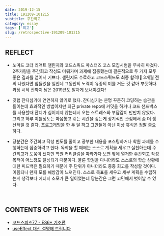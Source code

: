 ```yaml
---
date: 2019-12-15
title: 191209-101215
subtitle: 주간회고
category: essay
tags: ['회고']
slug: /retrospective-191209-101215
---
```


## REFLECT

- 노마드 코더 리액트 챌린지와 코드스쿼드 마스터즈 코스 모집시험을 무사히 마쳤다. 2주가량을 주간회고 작성도 미뤄가며 과제에 집중했는데 결론적으로 두 가지 모두 좋은 결과를 얻어서 기쁘다. 챌린지도 수료하고 코드스쿼드도 최종 합격!:star2: 3개월 전의 나였다면 힘들었을 일인데 그동안의 노력이 유종의 미를 거둔 것 같아 뿌듯하다. 과정 시작 전까지 남은 2019년도 알차게 보내야겠다!

- 깃헙 잔디심기에 연연하지 않기로 했다. 잔디심기는 분명 꾸준히 코딩하는 습관을 들이는데 효과적인 방법이지만 최근 private repo에 커밋을 하거나 코드 샌드박스를 사용할때 잔디가 심어지지 않는데서 오는 스트레스와 부담감이 만만치 않았다. 그리고 하루 이틀정도는 마음놓고 쉬는 시간을 갖는게 장기적인 관점에서 좀 더 생산적일 것 같다. 프로그래밍을 한 두 달 하고 그만둘게 아닌 이상 휴식은 정말 중요하다.

- 당분간은 주간회고 작성 빈도를 줄이고 공부한 내용을 포스팅하거나 학원 과제를 수행하는데 집중하려고 한다. 독학을 할 때에는 스스로 계획을 세우고 실천하는데 주간회고가 도움이 됐지만 학원 커리큘럼을 따라가다 보면 앞에 열거한 주간회고 작성 목적이 어느정도 달성되기 때문이다. 물론 학원을 다니더라도 스스로의 학습 상황에 대한 피드백은 필요하기 때문에 주 단위가 아니더라도 종종 회고를 작성할 것이다. 이쯤되니 왠지 모를 해방감이 느껴진다. 스스로 목표를 세우고 세부 계획을 수립하는게 생각보다 에너지 소모가 큰 일이었는데 당분간은 그런 고민에서 벗어날 수 있다.

<br />

## CONTENTS OF THIS WEEK

- [코드스피츠77 - ES6+ 기초편](https://www.youtube.com/watch?v=0j_eGoF8Q98&list=PLBNdLLaRx_rIF3jAbhliedtfixePs5g2q&index=2&t=102s)
- [useEffect 대신 설명해 드립니다](https://slides.com/rinae/let-you-know-useeffect#/)
